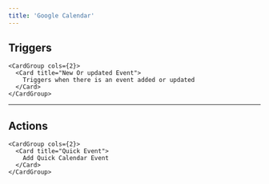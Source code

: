```yaml
---
title: 'Google Calendar'
---
```


## Triggers


    <CardGroup cols={2}>
      <Card title="New Or updated Event">
        Triggers when there is an event added or updated
      </Card>
    </CardGroup>
  

---

## Actions


    <CardGroup cols={2}>
      <Card title="Quick Event">
        Add Quick Calendar Event
      </Card>
    </CardGroup>
  
